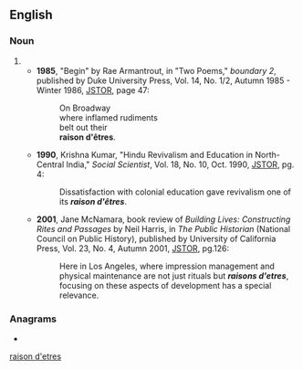 ==English==

===Noun===
{{head|en|noun form}}

# {{plural of|raison d'être|lang=en}}
#* '''1985''', "Begin" by Rae Armantrout, in "Two Poems," ''boundary 2'', published by Duke University Press, Vol. 14, No. 1/2, Autumn 1985 - Winter 1986, [http://links.jstor.org/sici?sici=0190-3659%28198523%2F198624%2914%3A1%2F2%3C47%3AB%3E2.0.CO%3B2-P JSTOR], page 47:
#*: On Broadway <br> where inflamed rudiments <br> belt out their <br> '''raison d'êtres'''.
#* '''1990''', Krishna Kumar, "Hindu Revivalism and Education in North-Central India," ''Social Scientist'', Vol. 18, No. 10, Oct. 1990, [http://links.jstor.org/sici?sici=0970-0293%28199010%2918%3A10%3C4%3AHRAEIN%3E2.0.CO%3B2-Y JSTOR], pg. 4:
#*: Dissatisfaction with colonial education gave revivalism one of its '''''raison d'êtres'''''.
#* '''2001''', Jane McNamara, book review of ''Building Lives: Constructing Rites and Passages'' by Neil Harris, in ''The Public Historian'' (National Council on Public History), published by University of California Press, Vol. 23, No. 4, Autumn 2001, [http://links.jstor.org/sici?sici=0272-3433%28200123%2923%3A4%3C125%3ABLCRAP%3E2.0.CO%3B2-P JSTOR], pg.126:
#*: Here in Los Angeles, where impression management and physical maintenance are not just rituals but '''''raisons d'etres''''', focusing on these aspects of development has a special relevance.

===Anagrams===
* {{anagrams|en|a=adeeinorrsst|noise traders|raisons d'etre|raisons d'être|risedronates}}

[[Category:English terms spelled with Ê|raison d'etres]]